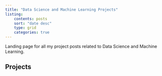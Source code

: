 ```yaml
---
title: "Data Science and Machine Learning Projects"
listing:
    contents: posts
    sort: "date desc"
    type: grid
    categories: true
---
```


Landing page for all my project posts related to Data Science and Machine Learning.

## Projects
